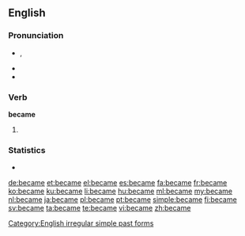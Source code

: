 ==English==

===Pronunciation===
* {{IPA|/bɪˈkeɪm/}}, {{X-SAMPA|/bI"keIm/}}
* {{audio|en-us-became.ogg|Audio (US)}}
* {{rhymes|eɪm}}
{{hyphenation|be|came}}

===Verb===
'''became'''

# {{en-simple past of|become}}

===Statistics===
* {{rank|point|letter|become|348|became|second|United|free}}

[[Category:English irregular simple past forms]]

[[de:became]]
[[et:became]]
[[el:became]]
[[es:became]]
[[fa:became]]
[[fr:became]]
[[ko:became]]
[[ku:became]]
[[li:became]]
[[hu:became]]
[[ml:became]]
[[my:became]]
[[nl:became]]
[[ja:became]]
[[pl:became]]
[[pt:became]]
[[simple:became]]
[[fi:became]]
[[sv:became]]
[[ta:became]]
[[te:became]]
[[vi:became]]
[[zh:became]]